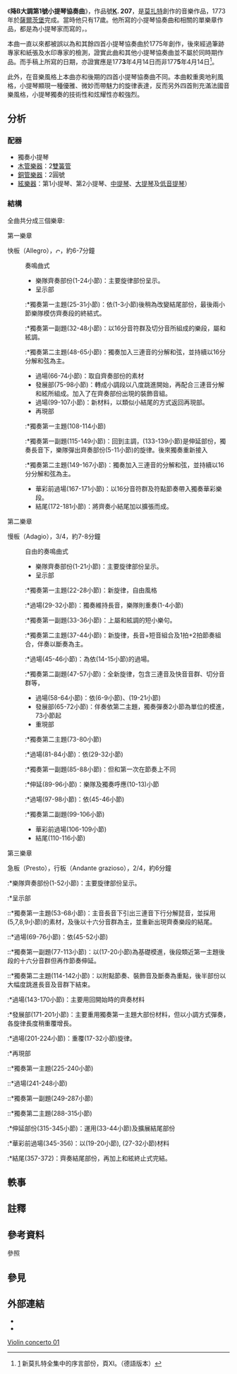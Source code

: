 {{noteTA
|T=zh-cn:第1号小提琴协奏曲 (莫扎特); zh-tw:第1號小提琴協奏曲 (莫札特); zh-hk:第1號小提琴協奏曲 (莫扎特);
|1=zh-cn:莫扎特; zh-tw:莫札特; zh-hk:莫扎特;
}}

《'''降B大調第1號小提琴協奏曲'''》，作品號'''[[克歇尔目录|K]]. 207'''，是[[莫扎特|莫扎特]]創作的音樂作品，1773年於[[薩爾茨堡|薩爾茨堡]]完成。當時他只有17歲。他所寫的小提琴協奏曲和相關的單樂章作品，都是為小提琴家{{le|安東尼奧·布魯勒堤|Antonio Brunetti}}而寫的，{{cn|不過莫扎特私底下對他卻不太有好感}}。

本曲一直以來都被誤以為和其餘四首小提琴協奏曲於1775年創作，後來經過筆跡專家{{link-en|沃爾夫岡·普拉特|Wolfgang Plath}}和紙張及水印專家{{link-en|艾倫·泰森|Alan Tyson}}的檢測，證實此曲和其他小提琴協奏曲並不屬於同時期作品。而手稿上所寫的日期，亦證實應是177'''3'''年4月14日而非177'''5'''年4月14日{{notetag|1=第1號至第4號的樂譜手稿，現存均存於[[波蘭|波蘭]][[克拉科夫|克拉科夫]]{{link-en|雅蓋隆圖書館|Jagiellonian Library}}內。}}<ref>[http://dme.mozarteum.at/DME/nma/nma_cont.php?vsep=133&gen=&l=1&p1=-13] {{Wayback|url=http://dme.mozarteum.at/DME/nma/nma_cont.php?vsep=133&gen=&l=1&p1=-13 |date=20190721174550 }} 新莫扎特全集中的序言部份，頁XI。（德語版本）</ref>。

此外，在音樂風格上本曲亦和後期的四首小提琴協奏曲不同。本曲較重奧地利風格，小提琴顯現一種優雅、微妙而帶魅力的旋律表達，反而另外四首則充滿法國{{tsl|en|Galante music|嘉蘭特}}音樂風格，小提琴獨奏的技術性和炫耀性亦較強烈。

== 分析 ==
=== 配器 ===
* 獨奏小提琴
* [[木管樂器|木管樂器]]：2[[雙簧管|雙簧管]]
* [[銅管樂器|銅管樂器]]：2圓號
* [[絃樂器|絃樂器]]：第1小提琴、第2小提琴、[[中提琴|中提琴]]、[[大提琴|大提琴]]及[[低音提琴|低音提琴]]）

=== 結構 ===
全曲共分成三個樂章:

;第一樂章
快板（Allegro），[[File:Commontime.svg|10px]]，約6-7分鐘

:奏鳴曲式
:*樂隊齊奏部份(1-24小節)：主要旋律部份呈示。
:*呈示部
::*獨奏第一主題(25-31小節)：依(1-3小節)後稍為改變結尾部份，最後兩小節樂隊模仿齊奏段的終結式。
::*獨奏第一副題(32-48小節)：以16分音符群及切分音所組成的樂段，屬和絃調。
::*獨奏第二主題(48-65小節)：獨奏加入三連音的分解和弦，並持續以16分分解和弦為主。
:*過場(66-74小節)：取自齊奏部份的素材
:*發展部(75-98小節)：轉成小調段以八度跳進開始，再配合三連音分解和絃所組成。加入了在齊奏部份出現的裝飾音組。
:*過場(99-107小節)：新材料，以類似小結尾的方式返回再現部。
:*再現部
::*獨奏第一主題(108-114小節)
::*獨奏第一副題(115-149小節)：回到主調，(133-139小節)是伸延部份，獨奏長音下，樂隊彈出齊奏部份(5-11小節)的旋律。後來獨奏重新接入
::*獨奏第二主題(149-167小節)：獨奏加入三連音的分解和弦，並持續以16分分解和弦為主。
:*華彩前過場(167-171小節)：以16分音符群及符點節奏帶入獨奏華彩樂段。
:*結尾(172-181小節)：將齊奏小結尾加以擴張而成。

;第二樂章
慢板（Adagio），3/4，約7-8分鐘

:自由的奏鳴曲式
:*樂隊齊奏部份(1-21小節)：主要旋律部份呈示。
:*呈示部
::*獨奏第一主題(22-28小節)：新旋律，自由風格
::*過場(29-32小節)：獨奏維持長音，樂隊則重奏(1-4小節)
::*獨奏第一副題(33-36小節)：上屬和絃調的短小樂句。
::*獨奏第二主題(37-44小節)：新旋律，長音+短音組合及1拍+2拍節奏組合，伴奏以斷奏為主。
::*過場(45-46小節)：為依(14-15小節)的過場。
::*獨奏第二副題(47-57小節)：全新旋律，包含三連音及快音音群、切分音群等，
:*過場(58-64小節)：依(6-9小節)、(19-21小節)
:*發展部(65-72小節)：伴奏依第二主題，獨奏彈奏2小節為單位的模進，73小節起
:*重現部
::*獨奏第二主題(73-80小節)
::*過場(81-84小節)：依(29-32小節)
::*獨奏第一副題(85-88小節)：但和第一次在節奏上不同
::*伸延(89-96小節)：樂隊及獨奏呼應(10-13)小節
::*過場(97-98小節)：依(45-46小節)
::*獨奏第二副題(99-106小節)
:*華彩前過場(106-109小節)
:*結尾(110-116小節)

;第三樂章
急板（Presto），行板（Andante grazioso），2/4，約6分鐘

:*樂隊齊奏部份(1-52小節)：主要旋律部份呈示。
:*呈示部
::*獨奏第一主題(53-68小節)：主音長音下引出三連音下行分解琵音，並採用(5,7,8,9小節)的素材，及後以十六分音群為主，並重新出現齊奏樂段的結尾。
::*過場(69-76小節)：依(45-52小節)
::*獨奏第一副題(77-113小節)：以(17-20小節)為基礎模進，後段類近第一主題後段的十六分音群但再作節奏伸延。
::*獨奏第二主題(114-142小節)：以附點節奏、裝飾音及斷奏為重點，後半部份以大幅度跳進長音及音群下結束。
:*過場(143-170小節)：主要用回開始時的齊奏材料
:*發展部(171-201小節)：主要重用獨奏第一主題大部份材料，但以小調方式彈奏，各旋律長度稍重覆增長。
:*過場(201-224小節)：重覆(17-32小節)旋律。
:*再現部
::*獨奏第一主題(225-240小節)
::*過場(241-248小節)
::*獨奏第一副題(249-287小節)
::*獨奏第二主題(288-315小節)
:*伸延部份(315-345小節)：運用(33-44小節)及擴展結尾部份
:*華彩前過場(345-356)：以(19-20小節), (27-32小節)材料
:*結尾(357-372)：齊奏結尾部份，再加上和絃終止式完結。

== 軼事 ==
{{cn|莫扎特為了遷就演奏家布魯勒堤的意見，曾經打算用另一樂章將原本的第三樂章取代，但最後原版得以補存，而額外寫成的樂章，則變成了K. 269的小提琴迴旋曲。}}

== 註釋 ==
{{notefoot}}

== 參考資料 ==
;參照 
{{reflist}}

== 參見 ==
{{portal|古典音樂}}

== 外部連結 ==
* {{NMA|133|3|134|7}}
* {{IMSLP|work=Violin_Concerto_No.1_K.207_%28Mozart%2C_Wolfgang_Amadeus%29}}

{{莫扎特協奏曲}}

{{Authority control}}


[[Category:莫扎特小提琴协奏曲|Violin concerto 01]]